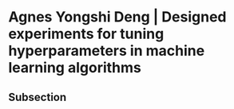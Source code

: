 # Agnes Yongshi Deng | Designed experiments for tuning hyperparameters in machine learning algorithms {-}

## Subsection 

